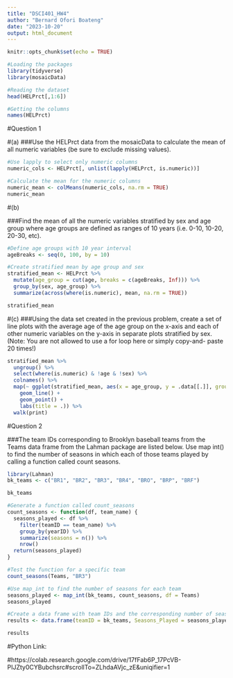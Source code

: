 ---
title: "DSCI401_HW4"
author: "Bernard Ofori Boateng"
date: "2023-10-20"
output: html_document
---

```{r setup, include=FALSE}
knitr::opts_chunk$set(echo = TRUE)
```

```{r}
#Loading the packages
library(tidyverse)
library(mosaicData)
```

```{r}
#Reading the dataset
head(HELPrct[,1:6])
```
```{r}
#Getting the columns
names(HELPrct)
```
#Question 1

#(a)
###Use the HELPrct data from the mosaicData to calculate the mean of all numeric variables (be sure to exclude missing values).
```{r}
#Use lapply to select only numeric columns
numeric_cols <- HELPrct[, unlist(lapply(HELPrct, is.numeric))]

#Calculate the mean for the numeric columns
numeric_mean <- colMeans(numeric_cols, na.rm = TRUE)
numeric_mean
```

#(b)

###Find the mean of all the numeric variables stratified by sex and age group where age groups are defined as ranges of 10 years (i.e. 0-10, 10-20, 20-30, etc).
```{r}
#Define age groups with 10 year interval
ageBreaks <- seq(0, 100, by = 10)

#Create stratified mean by age group and sex
stratified_mean <- HELPrct %>%
  mutate(age_group = cut(age, breaks = c(ageBreaks, Inf))) %>%
  group_by(sex, age_group) %>%
  summarize(across(where(is.numeric), mean, na.rm = TRUE))

stratified_mean
```

#(c)
###Using the data set created in the previous problem, create a set of line plots with the average age of the age group on the x-axis and each of other numeric variables on the y-axis in separate plots stratified by sex. (Note: You are not allowed to use a for loop here or simply copy-and- paste 20 times!)


```{r}
stratified_mean %>%
  ungroup() %>%
  select(where(is.numeric) & !age & !sex) %>%
  colnames() %>%
  map(~ ggplot(stratified_mean, aes(x = age_group, y = .data[[.]], group = sex, color = sex)) +
    geom_line() +
    geom_point() +
    labs(title = .)) %>%
  walk(print)
```


#Question 2

###The team IDs corresponding to Brooklyn baseball teams from the Teams data frame from the Lahman package are listed below. Use map int() to find the number of seasons in which each of those teams played by calling a function called count seasons.

```{r}
library(Lahman)
bk_teams <- c("BR1", "BR2", "BR3", "BR4", "BRO", "BRP", "BRF")

bk_teams
```

```{r}
#Generate a function called count_seasons
count_seasons <- function(df, team_name) {
  seasons_played <- df %>%
    filter(teamID == team_name) %>%
    group_by(yearID) %>%
    summarize(seasons = n()) %>%
    nrow()
  return(seasons_played)
}
```

```{r}
#Test the function for a specific team
count_seasons(Teams, "BR3")
```
```{r}
#Use map_int to find the number of seasons for each team
seasons_played <- map_int(bk_teams, count_seasons, df = Teams)
seasons_played
```

```{r}
#Create a data frame with team IDs and the corresponding number of seasons
results <- data.frame(teamID = bk_teams, Seasons_Played = seasons_played)

results
```


#Python Link:

#https://colab.research.google.com/drive/17fFab6P_17PcVB-PIJZty0CYBubchsrc#scrollTo=ZLhdaAVjc_zE&uniqifier=1
